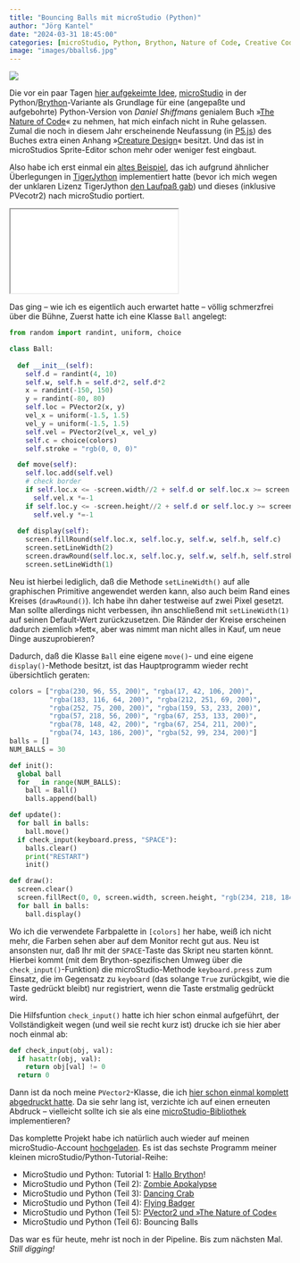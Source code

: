 ```yaml
---
title: "Bouncing Balls mit microStudio (Python)"
author: "Jörg Kantel"
date: "2024-03-31 18:45:00"
categories: [microStudio, Python, Brython, Nature of Code, Creative Coding]
image: "images/bballs6.jpg"
---
```


[![](images/bballs6-b.jpg)](https://www.flickr.com/photos/schockwellenreiter/53623373035/)

Die vor ein paar Tagen [hier aufgekeimte Idee](https://kantel.github.io/posts/2024032801_microstudio_noc_1/), [microStudio](http://cognitiones.kantel-chaos-team.de/multimedia/spieleprogrammierung/microstudio.html) in der Python/[Brython](https://brython.info/)-Variante als Grundlage für eine (angepaßte und aufgebohrte) Python-Version von *Daniel Shiffmans* genialem Buch »[The Nature of Code](https://natureofcode.com/)« zu nehmen, hat mich einfach nicht in Ruhe gelassen. Zumal die noch in diesem Jahr erscheinende Neufassung (in [P5.js](http://cognitiones.kantel-chaos-team.de/programmierung/creativecoding/processing/p5js.html)) des Buches extra einen Anhang »[Creature Design](https://natureofcode.com/appendix-creature/)« besitzt. Und das ist in microStudios Sprite-Editor schon mehr oder weniger fest eingbaut.

Also habe ich erst einmal ein [altes Beispiel](http://blog.schockwellenreiter.de/2021/02/2021020801.html), das ich aufgrund ähnlicher Überlegungen in [TigerJython](http://cognitiones.kantel-chaos-team.de/programmierung/python/tigerjython.html) implementiert hatte (bevor ich mich wegen der unklaren Lizenz TigerJython [den Laufpaß gab](http://blog.schockwellenreiter.de/2022/10/2022103001.html)) und dieses (inklusive PVecotr2) nach microStudio portiert.

<iframe src="bball6/index.html" class="if16_9" name="Bouncing Balls"></iframe>

Das ging -- wie ich es eigentlich auch erwartet hatte -- völlig schmerzfrei über die Bühne, Zuerst hatte ich eine Klasse `Ball` angelegt:

~~~python
from random import randint, uniform, choice

class Ball:
  
  def __init__(self):
    self.d = randint(4, 10)
    self.w, self.h = self.d*2, self.d*2
    x = randint(-150, 150)
    y = randint(-80, 80)
    self.loc = PVector2(x, y)
    vel_x = uniform(-1.5, 1.5)
    vel_y = uniform(-1.5, 1.5)
    self.vel = PVector2(vel_x, vel_y)
    self.c = choice(colors)
    self.stroke = "rgb(0, 0, 0)"

  def move(self):
    self.loc.add(self.vel)
    # check border
    if self.loc.x <= -screen.width//2 + self.d or self.loc.x >= screen.width//2 - self.d:
      self.vel.x *=-1
    if self.loc.y <= -screen.height//2 + self.d or self.loc.y >= screen.height//2 - self.d:
      self.vel.y *=-1
      
  def display(self):
    screen.fillRound(self.loc.x, self.loc.y, self.w, self.h, self.c)
    screen.setLineWidth(2)
    screen.drawRound(self.loc.x, self.loc.y, self.w, self.h, self.stroke)
    screen.setLineWidth(1)
~~~

Neu ist hierbei lediglich, daß die Methode `setLineWidth()` auf alle graphischen Primitive angewendet werden kann, also auch beim Rand eines Kreises (`drawRound()`). Ich habe ihn daher testweise auf zwei Pixel gesetzt. Man sollte allerdings nicht verbessen, ihn anschließend mit `setLineWidth(1)` auf seinen Default-Wert zurückzusetzen. Die Ränder der Kreise erscheinen dadurch ziemlich »fett«, aber was nimmt man nicht alles in Kauf, um neue Dinge auszuprobieren?

Dadurch, daß die Klasse `Ball` eine eigene `move()`- und eine eigene `display()`-Methode besitzt, ist das Hauptprogramm wieder recht übersichtlich geraten:

~~~python
colors = ["rgba(230, 96, 55, 200)", "rgba(17, 42, 106, 200)",
          "rgba(183, 116, 64, 200)", "rgba(212, 251, 69, 200)",
          "rgba(252, 75, 200, 200)", "rgba(159, 53, 233, 200)",
          "rgba(57, 218, 56, 200)", "rgba(67, 253, 133, 200)",
          "rgba(78, 148, 42, 200)", "rgba(67, 254, 211, 200)",
          "rgba(74, 143, 186, 200)", "rgba(52, 99, 234, 200)"]
balls = []
NUM_BALLS = 30

def init():
  global ball
  for _ in range(NUM_BALLS):
    ball = Ball()
    balls.append(ball)

def update():
  for ball in balls:
    ball.move()
  if check_input(keyboard.press, "SPACE"):
    balls.clear()
    print("RESTART")
    init()

def draw():
  screen.clear()
  screen.fillRect(0, 0, screen.width, screen.height, "rgb(234, 218, 184)")
  for ball in balls:
    ball.display()
~~~

Wo ich die verwendete Farbpalette in `[colors]` her habe, weiß ich nicht mehr, die Farben sehen aber auf dem Monitor recht gut aus. Neu ist ansonsten nur, daß Ihr mit der `SPACE`-Taste das Skript neu starten könnt. Hierbei kommt (mit dem Brython-spezifischen Umweg über die `check_input()`-Funktion) die microStudio-Methode `keyboard.press` zum Einsatz, die im Gegensatz zu `keyboard` (das solange `True` zurückgibt, wie die Taste gedrückt bleibt) nur registriert, wenn die Taste erstmalig gedrückt wird.

Die Hilfsfuntion `check_input()` hatte ich hier schon einmal aufgeführt, der Vollständigkeit wegen (und weil sie recht kurz ist) drucke ich sie hier aber noch einmal ab:

~~~python
def check_input(obj, val):
  if hasattr(obj, val):
    return obj[val] != 0
  return 0
~~~

Dann ist da noch meine `PVector2`-Klasse, die ich [hier schon einmal komplett abgedruckt hatte](https://kantel.github.io/posts/2024032801_microstudio_noc_1/). Da sie sehr lang ist, verzichte ich auf einen erneuten Abdruck -- vielleicht sollte ich sie als eine [microStudio-Bibliothek](https://microstudio.dev/documentation/Creating-Libraries/) implementieren?

Das komplette Projekt habe ich natürlich auch wieder auf meinen microStudio-Account [hochgeladen](https://microstudio.dev/projects/pythontutorial6/code/). Es ist das sechste Programm meiner kleinen microStudio/Python-Tutorial-Reihe:

- MicroStudio und Python: Tutorial 1: [Hallo Brython](https://kantel.github.io/posts/2024032201_microstudio_python_1/)!
- MicroStudio und Python (Teil 2): [Zombie Apokalypse](https://kantel.github.io/posts/2024032401_microstudio_python_2/)
- MicroStudio und Python (Teil 3): [Dancing Crab](https://kantel.github.io/posts/2024032502_microstudio_python_3/)
- MicroStudio und Python (Teil 4): [Flying Badger](https://kantel.github.io/posts/2024032703_flying_badger_python/)
- MicroStudio und Python (Teil 5): [PVector2 und »The Nature of Code«](https://kantel.github.io/posts/2024032801_microstudio_noc_1/)
- MicroStudio und Python (Teil 6): Bouncing Balls

Das war es für heute, mehr ist noch in der Pipeline. Bis zum nächsten Mal. *Still digging!*